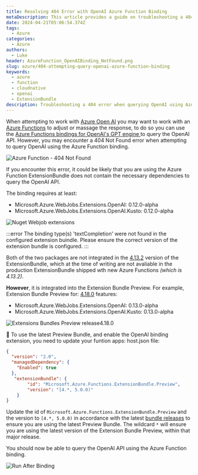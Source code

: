 ```yaml
---
title: Resolving 404 Error with OpenAI Azure Function Binding
metaDescription: This article provides a guide on troubleshooting a 404 error when querying OpenAI using Azure Function binding in Azure.
date: 2024-04-21T05:06:54.374Z
tags:
  - Azure
categories:
  - Azure
authors:
  - Luke
header: AzureFunction_OpenAIBinding_NotFound.png
slug: azure/404-attempting-query-openai-azure-function-binding
keywords:
  - azure
  - function
  - cloudnative
  - openai
  - ExtensionBundle
description: Troubleshooting a 404 error when querying OpenAI using Azure Function binding in Azure.
---
```


When attempting to work with [Azure Open AI](https://learn.microsoft.com/azure/ai-services/openai/overview?WT.mc_id=AZ-MVP-5004796) you may want to work with an [Azure Functions](https://learn.microsoft.com/azure/azure-functions/functions-overview?pivots=programming-language-csharp&WT.mc_id=AZ-MVP-5004796) to adjust or massage the response, to do so you can use the [Azure Functions bindings for OpenAI's GPT engine
](https://github.com/Azure/azure-functions-openai-extension) to query the OpenAI API. However, you may encounter a 404 Not Found error when attempting to query OpenAI using the Azure Function binding. 

![Azure Function - 404 Not Found](AzureFunction_OpenAIBinding_NotFound.png)

<!-- truncate -->

If you encounter this error, it could be likely that you are using the Azure Function ExtensionBundle does not contain the necessary dependencies to query the OpenAI API. 

The binding requires at least:

* Microsoft.Azure.WebJobs.Extensions.OpenAI: 0.12.0-alpha
* Microsoft.Azure.WebJobs.Extensions.OpenAI.Kusto: 0.12.0-alpha

![Nuget Webjob extensions](AzureFunction_OpenAIBinding_NugetPackageRequirements.png)

:::error
The binding type(s) 'textCompletion' were not found in the configured extension buindle. Please ensure the correct version of the extension bundle is configured.
:::

Both of the two packages are not integrated in the [4.13.2](https://github.com/Azure/azure-functions-extension-bundles/releases/tag/4.13.2) version of the ExtensionBundle, which at the time of writing are not avaliable in the production ExtensionBundle shipped wth new Azure Functions *(which is 4.13.2)*. 

**However**, it is integrated into the Extension Bundle Preview. For example, Extension Bundle Preview for: [4.18.0](https://github.com/Azure/azure-functions-extension-bundles/releases/tag/4.18.0-Preview) features:

* Microsoft.Azure.WebJobs.Extensions.OpenAI: 0.13.0-alpha
* Microsoft.Azure.WebJobs.Extensions.OpenAI.Kusto: 0.13.0-alpha

![Extensions Bundles Preview release4.18.0](AzureFunction_OpenAIBinding_ExtensionsBundlePreview4.18.0.png)

🔧 To use the latest Preview Bundle, and enable the OpenAI binding extension, you need to update your funtion apps: host.json file:

```json
{
  "version": "2.0",
  "managedDependency": {
    "Enabled": true
  },
   "extensionBundle": {
        "id": "Microsoft.Azure.Functions.ExtensionBundle.Preview",
        "version": "[4.*, 5.0.0)"
    }
}
```

Update the id of `Microsoft.Azure.Functions.ExtensionBundle.Preview` and the version to `[4.*, 5.0.0)` in accordance with the latest [bundle releases](https://github.com/Azure/azure-functions-extension-bundles/releases) to ensure you are using the latest Preview Bundle. The wildcard `*` will ensure you are using the latest version of the Extension Bundle Preview, within that major release.

You should now be able to query the OpenAI API using the Azure Function binding.

![Run After Binding](AzureFunction_OpenAIBinding_SuccessRunAfterBindingUpdate.png)
